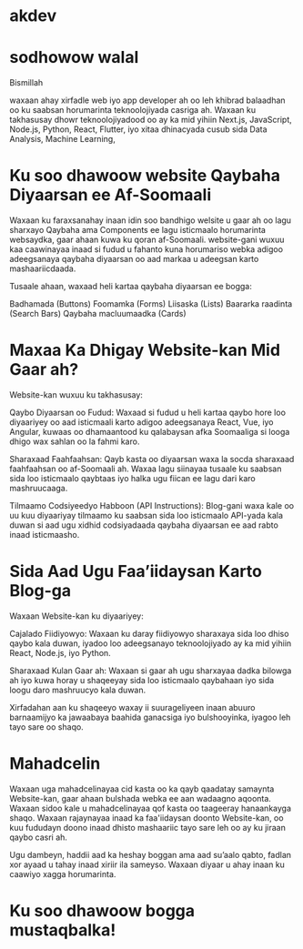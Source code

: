 # akdev
 # sodhowow walal 

Bismillah

waxaan ahay xirfadle web iyo app developer ah oo leh khibrad balaadhan oo ku saabsan horumarinta teknoolojiyada casriga ah. Waxaan ku takhasusay 
dhowr teknoolojiyadood oo ay ka mid yihiin Next.js, JavaScript, Node.js, Python, React, Flutter, iyo xitaa dhinacyada cusub sida Data Analysis, Machine Learning,

# Ku soo dhawoow website  Qaybaha Diyaarsan ee Af-Soomaali

Waxaan ku faraxsanahay inaan idin soo bandhigo welsite u gaar ah oo lagu sharxayo Qaybaha ama Components ee lagu isticmaalo horumarinta websaydka, gaar ahaan kuwa ku qoran af-Soomaali. 
website-gani wuxuu kaa caawinayaa inaad si fudud u fahanto kuna horumariso webka adigoo adeegsanaya qaybaha diyaarsan oo aad markaa u adeegsan karto mashaariicdaada.

Tusaale ahaan, waxaad heli kartaa qaybaha diyaarsan ee bogga:

Badhamada (Buttons)
Foomamka (Forms)
Liisaska (Lists)
Baararka raadinta (Search Bars)
Qaybaha macluumaadka (Cards)

# Maxaa Ka Dhigay Website-kan Mid Gaar ah?

Website-kan wuxuu ku takhasusay:

Qaybo Diyaarsan oo Fudud: Waxaad si fudud u heli kartaa qaybo hore loo diyaariyey oo aad isticmaali karto adigoo adeegsanaya React, Vue, iyo Angular, kuwaas oo dhamaantood ku qalabaysan 
afka Soomaaliga si looga dhigo wax sahlan oo la fahmi karo.



Sharaxaad Faahfaahsan: Qayb kasta oo diyaarsan waxa la socda sharaxaad faahfaahsan oo af-Soomaali ah. Waxaa lagu siinayaa tusaale ku saabsan sida loo isticmaalo qaybtaas iyo halka 
ugu fiican ee lagu dari karo mashruucaaga.


Tilmaamo Codsiyeedyo Habboon (API Instructions): Blog-gani waxa kale oo uu kuu diyaariyay tilmaamo ku saabsan sida loo isticmaalo API-yada kala duwan si aad ugu xidhid codsiyadaada qaybaha
 diyaarsan ee aad rabto inaad isticmaasho.


 # Sida Aad Ugu Faa’iidaysan Karto Blog-ga
Waxaan Website-kan ku diyaariyey:

Cajalado Fiidiyowyo: Waxaan ku daray fiidiyowyo sharaxaya sida loo dhiso qaybo kala duwan, iyadoo loo adeegsanayo teknoolojiyado ay ka mid yihiin React, Node.js, iyo Python.

Sharaxaad Kulan Gaar ah: Waxaan si gaar ah ugu sharxayaa dadka bilowga ah iyo kuwa horay u shaqeeyay sida loo isticmaalo qaybahaan iyo sida loogu daro mashruucyo kala duwan.

Xirfadahan aan ku shaqeeyo waxay ii suurageliyeen inaan abuuro barnaamijyo ka jawaabaya baahida ganacsiga iyo bulshooyinka, iyagoo leh tayo sare oo shaqo.




# Mahadcelin
Waxaan uga mahadcelinayaa cid kasta oo ka qayb qaadatay samaynta Website-kan, gaar ahaan bulshada webka ee aan wadaagno aqoonta. Waxaan sidoo kale u mahadcelinayaa qof kasta oo 
taageeray 
hanaankayga shaqo. Waxaan rajaynayaa inaad ka faa'iidaysan doonto Website-kan, oo kuu fududayn doono inaad dhisto mashaariic tayo sare leh oo ay ku jiraan qaybo casri ah.

Ugu dambeyn, haddii aad ka heshay boggan ama aad su’aalo qabto, fadlan xor ayaad u tahay inaad xiriir ila sameyso. Waxaan diyaar u ahay inaan ku caawiyo xagga horumarinta.

# Ku soo dhawoow bogga mustaqbalka!


